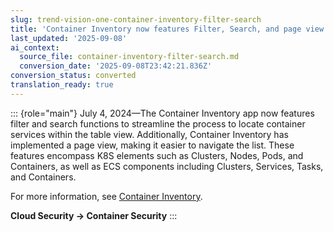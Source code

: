 ```yaml
---
slug: trend-vision-one-container-inventory-filter-search
title: 'Container Inventory now features Filter, Search, and page view'
last_updated: '2025-09-08'
ai_context:
  source_file: container-inventory-filter-search.md
  conversion_date: '2025-09-08T23:42:21.836Z'
conversion_status: converted
translation_ready: true
---
```


::: {role="main"}
July 4, 2024—The Container Inventory app now features filter and search functions to streamline the process to locate container services within the table view. Additionally, Container Inventory has implemented a page view, making it easier to navigate the list. These features encompass K8S elements such as Clusters, Nodes, Pods, and Containers, as well as ECS components including Clusters, Services, Tasks, and Containers.

For more information, see [Container Inventory](container-inventory.mdx).

**Cloud Security → Container Security**
:::
